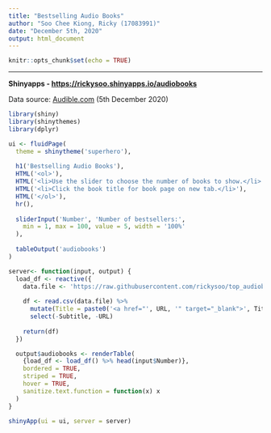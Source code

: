 ---
title: "Bestselling Audio Books"
author: "Soo Chee Kiong, Ricky (17083991)"
date: "December 5th, 2020"
output: html_document
---

```{r setup, include=FALSE}
knitr::opts_chunk$set(echo = TRUE)
```

---

**Shinyapps - [https://rickysoo.shinyapps.io/audiobooks](https://rickysoo.shinyapps.io/audiobooks)**

Data source: [Audible.com](https://www.audible.com/adblbestsellers) (5th December 2020)


```{r main, message=FALSE}
library(shiny)
library(shinythemes)
library(dplyr)

ui <- fluidPage(
  theme = shinytheme('superhero'),
  
  h1('Bestselling Audio Books'),
  HTML('<ol>'),
  HTML('<li>Use the slider to choose the number of books to show.</li>'),
  HTML('<li>Click the book title for book page on new tab.</li>'),
  HTML('</ol>'),
  hr(),
  
  sliderInput('Number', 'Number of bestsellers:',
    min = 1, max = 100, value = 5, width = '100%'
  ),
  
  tableOutput('audiobooks')
)

server<- function(input, output) {
  load_df <- reactive({
    data.file <- 'https://raw.githubusercontent.com/rickysoo/top_audiobooks/main/audiobooks-20201205.csv'
    
    df <- read.csv(data.file) %>%
      mutate(Title = paste0('<a href="', URL, '" target="_blank">', Title, '</a>')) %>%
      select(-Subtitle, -URL)
    
    return(df)
  })

  output$audiobooks <- renderTable(
    {load_df <- load_df() %>% head(input$Number)},
    bordered = TRUE,
    striped = TRUE,
    hover = TRUE,
    sanitize.text.function = function(x) x
  )
}

shinyApp(ui = ui, server = server)
```

